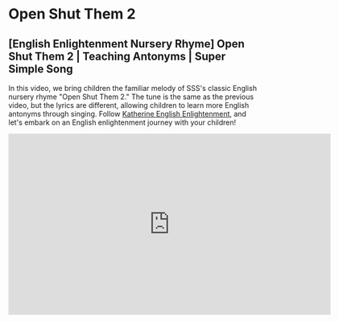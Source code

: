 # Open Shut Them 2

## [English Enlightenment Nursery Rhyme] Open Shut Them 2 | Teaching Antonyms | Super Simple Song

In this video, we bring children the familiar melody of SSS's classic English nursery rhyme "Open Shut Them 2."
The tune is the same as the previous video, but the lyrics are different, allowing children to learn more English antonyms through singing.
Follow [Katherine English Enlightenment](https://space.bilibili.com/20797715), and let's embark on an English enlightenment journey with your children!

<iframe
  src="https://player.bilibili.com/player.html?bvid=BV1Ah411g796&cid=1&page=1"
  scrolling="no"
  border="0"
  frameborder="no"
  framespacing="0"
  allowfullscreen="true"
  width="640"
  height="360"
></iframe>
